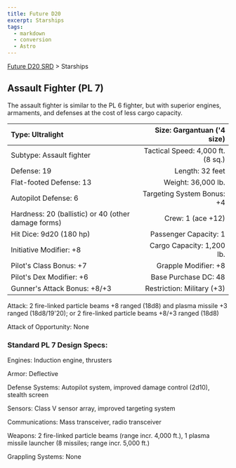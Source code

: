 ```yaml
---
title: Future D20
excerpt: Starships
tags:
  - markdown
  - conversion
  - Astro
---
```






[Future D20 SRD]( / ) > Starships




## Assault Fighter (PL 7)


The assault fighter is similar to the PL 6 fighter, but with superior engines, armaments, and defenses at the cost of less cargo capacity.


| Type: Ultralight | Size: Gargantuan ('4 size) |
| :------------------ | ----------------------------: |
| Subtype: Assault fighter | Tactical Speed: 4,000 ft. (8 sq.) |
| Defense: 19 | Length: 32 feet |
| Flat-footed Defense: 13 | Weight: 36,000 lb. |
| Autopilot Defense: 6 | Targeting System Bonus: +4 |
| Hardness: 20 (ballistic) or 40 (other damage forms) | Crew: 1 (ace +12) |
| Hit Dice: 9d20 (180 hp) | Passenger Capacity: 1 |
| Initiative Modifier: +8 | Cargo Capacity: 1,200 lb. |
| Pilot's Class Bonus: +7 | Grapple Modifier: +8 |
| Pilot's Dex Modifier: +6 | Base Purchase DC: 48 |
| Gunner's Attack Bonus: +8/+3 | Restriction: Military (+3) |



Attack: 2 fire-linked particle beams +8 ranged (18d8) and plasma missile +3 ranged (18d8/19'20); or 2 fire-linked particle beams +8/+3 ranged (18d8)


Attack of Opportunity: None


### Standard PL 7 Design Specs:


Engines: Induction engine, thrusters


Armor: Deflective


Defense Systems: Autopilot system, improved damage control (2d10), stealth screen


Sensors: Class V sensor array, improved targeting system


Communications: Mass transceiver, radio transceiver


Weapons: 2 fire-linked particle beams (range incr. 4,000 ft.), 1 plasma missile launcher (8 missiles; range incr. 5,000 ft.)


Grappling Systems: None



